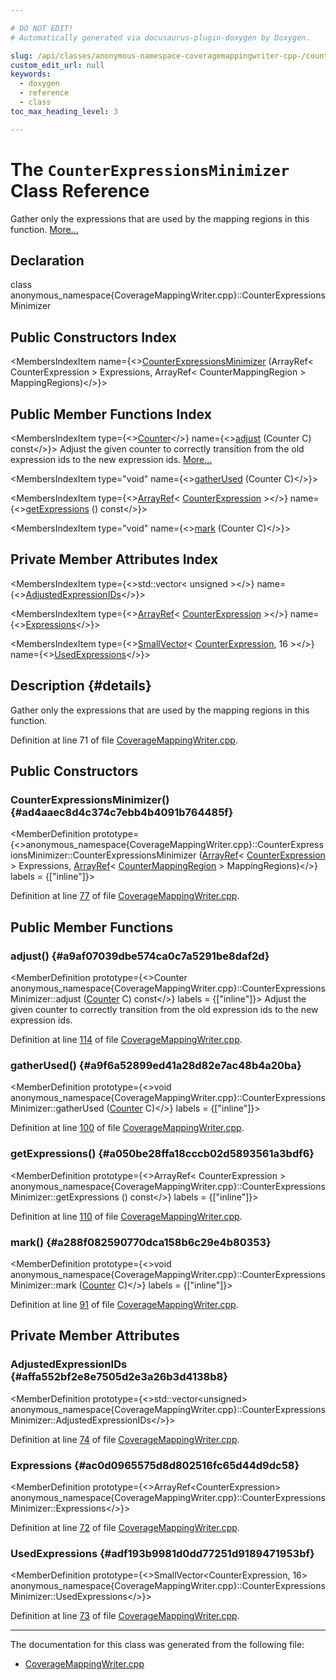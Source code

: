 ```yaml
---

# DO NOT EDIT!
# Automatically generated via docusaurus-plugin-doxygen by Doxygen.

slug: /api/classes/anonymous-namespace-coveragemappingwriter-cpp-/counterexpressionsminimizer
custom_edit_url: null
keywords:
  - doxygen
  - reference
  - class
toc_max_heading_level: 3

---
```





# The `CounterExpressionsMinimizer` Class Reference

<DoxygenPage pluginConfig={pluginConfig}>

Gather only the expressions that are used by the mapping regions in this function. <a href="#details">More...</a>

## Declaration

<CodeBlock>class anonymous_namespace{CoverageMappingWriter.cpp}::CounterExpressionsMinimizer</CodeBlock>

## Public Constructors Index

<MembersIndex>

<MembersIndexItem
  name={<><a href="#ad4aaec8d4c374c7ebb4b4091b764485f">CounterExpressionsMinimizer</a> (ArrayRef&lt; CounterExpression &gt; Expressions, ArrayRef&lt; CounterMappingRegion &gt; MappingRegions)</>}>
</MembersIndexItem>

</MembersIndex>

## Public Member Functions Index

<MembersIndex>

<MembersIndexItem
  type={<><a href="/docs/api/structs/llvm/coverage/counter">Counter</a></>}
  name={<><a href="#a9af07039dbe574ca0c7a5291be8daf2d">adjust</a> (Counter C) const</>}>
Adjust the given counter to correctly transition from the old expression ids to the new expression ids. <a href="#a9af07039dbe574ca0c7a5291be8daf2d">More...</a>
</MembersIndexItem>

<MembersIndexItem
  type="void"
  name={<><a href="#a9f6a52899ed41a28d82e7ac48b4a20ba">gatherUsed</a> (Counter C)</>}>
</MembersIndexItem>

<MembersIndexItem
  type={<><a href="/docs/api/classes/llvm/arrayref">ArrayRef</a>&lt; <a href="/docs/api/structs/llvm/coverage/counterexpression">CounterExpression</a> &gt;</>}
  name={<><a href="#a050be28ffa18cccb02d5893561a3bdf6">getExpressions</a> () const</>}>
</MembersIndexItem>

<MembersIndexItem
  type="void"
  name={<><a href="#a288f082590770dca158b6c29e4b80353">mark</a> (Counter C)</>}>
</MembersIndexItem>

</MembersIndex>

## Private Member Attributes Index

<MembersIndex>

<MembersIndexItem
  type={<>std::vector&lt; unsigned &gt;</>}
  name={<><a href="#affa552bf2e8e7505d2e3a26b3d4138b8">AdjustedExpressionIDs</a></>}>
</MembersIndexItem>

<MembersIndexItem
  type={<><a href="/docs/api/classes/llvm/arrayref">ArrayRef</a>&lt; <a href="/docs/api/structs/llvm/coverage/counterexpression">CounterExpression</a> &gt;</>}
  name={<><a href="#ac0d0965575d8d802516fc65d44d9dc58">Expressions</a></>}>
</MembersIndexItem>

<MembersIndexItem
  type={<><a href="/docs/api/classes/llvm/smallvector">SmallVector</a>&lt; <a href="/docs/api/structs/llvm/coverage/counterexpression">CounterExpression</a>, 16 &gt;</>}
  name={<><a href="#adf193b9981d0dd77251d9189471953bf">UsedExpressions</a></>}>
</MembersIndexItem>

</MembersIndex>

## Description {#details}

Gather only the expressions that are used by the mapping regions in this function.

Definition at line 71 of file <a href="/docs/api/files/lib/lib/profiledata/lib/profiledata/coverage/coveragemappingwriter-cpp">CoverageMappingWriter.cpp</a>.

<SectionDefinition>

## Public Constructors

### CounterExpressionsMinimizer() {#ad4aaec8d4c374c7ebb4b4091b764485f}

<MemberDefinition
  prototype={<>anonymous&#95;namespace&#123;CoverageMappingWriter.cpp&#125;::CounterExpressionsMinimizer::CounterExpressionsMinimizer (<a href="/docs/api/classes/llvm/arrayref">ArrayRef</a>&lt; <a href="/docs/api/structs/llvm/coverage/counterexpression">CounterExpression</a> &gt; Expressions, <a href="/docs/api/classes/llvm/arrayref">ArrayRef</a>&lt; <a href="/docs/api/structs/llvm/coverage/countermappingregion">CounterMappingRegion</a> &gt; MappingRegions)</>}
  labels = {["inline"]}>

Definition at line <a href="/docs/api/files/lib/lib/profiledata/lib/profiledata/coverage/coveragemappingwriter-cpp/#l00077">77</a> of file <a href="/docs/api/files/lib/lib/profiledata/lib/profiledata/coverage/coveragemappingwriter-cpp">CoverageMappingWriter.cpp</a>.
</MemberDefinition>

</SectionDefinition>

<SectionDefinition>

## Public Member Functions

### adjust() {#a9af07039dbe574ca0c7a5291be8daf2d}

<MemberDefinition
  prototype={<>Counter anonymous&#95;namespace&#123;CoverageMappingWriter.cpp&#125;::CounterExpressionsMinimizer::adjust (<a href="/docs/api/structs/llvm/coverage/counter">Counter</a> C) const</>}
  labels = {["inline"]}>
Adjust the given counter to correctly transition from the old expression ids to the new expression ids.

Definition at line <a href="/docs/api/files/lib/lib/profiledata/lib/profiledata/coverage/coveragemappingwriter-cpp/#l00114">114</a> of file <a href="/docs/api/files/lib/lib/profiledata/lib/profiledata/coverage/coveragemappingwriter-cpp">CoverageMappingWriter.cpp</a>.
</MemberDefinition>

### gatherUsed() {#a9f6a52899ed41a28d82e7ac48b4a20ba}

<MemberDefinition
  prototype={<>void anonymous&#95;namespace&#123;CoverageMappingWriter.cpp&#125;::CounterExpressionsMinimizer::gatherUsed (<a href="/docs/api/structs/llvm/coverage/counter">Counter</a> C)</>}
  labels = {["inline"]}>

Definition at line <a href="/docs/api/files/lib/lib/profiledata/lib/profiledata/coverage/coveragemappingwriter-cpp/#l00100">100</a> of file <a href="/docs/api/files/lib/lib/profiledata/lib/profiledata/coverage/coveragemappingwriter-cpp">CoverageMappingWriter.cpp</a>.
</MemberDefinition>

### getExpressions() {#a050be28ffa18cccb02d5893561a3bdf6}

<MemberDefinition
  prototype={<>ArrayRef&lt; CounterExpression &gt; anonymous&#95;namespace&#123;CoverageMappingWriter.cpp&#125;::CounterExpressionsMinimizer::getExpressions () const</>}
  labels = {["inline"]}>

Definition at line <a href="/docs/api/files/lib/lib/profiledata/lib/profiledata/coverage/coveragemappingwriter-cpp/#l00110">110</a> of file <a href="/docs/api/files/lib/lib/profiledata/lib/profiledata/coverage/coveragemappingwriter-cpp">CoverageMappingWriter.cpp</a>.
</MemberDefinition>

### mark() {#a288f082590770dca158b6c29e4b80353}

<MemberDefinition
  prototype={<>void anonymous&#95;namespace&#123;CoverageMappingWriter.cpp&#125;::CounterExpressionsMinimizer::mark (<a href="/docs/api/structs/llvm/coverage/counter">Counter</a> C)</>}
  labels = {["inline"]}>

Definition at line <a href="/docs/api/files/lib/lib/profiledata/lib/profiledata/coverage/coveragemappingwriter-cpp/#l00091">91</a> of file <a href="/docs/api/files/lib/lib/profiledata/lib/profiledata/coverage/coveragemappingwriter-cpp">CoverageMappingWriter.cpp</a>.
</MemberDefinition>

</SectionDefinition>

<SectionDefinition>

## Private Member Attributes

### AdjustedExpressionIDs {#affa552bf2e8e7505d2e3a26b3d4138b8}

<MemberDefinition
  prototype={<>std::vector&lt;unsigned&gt; anonymous&#95;namespace&#123;CoverageMappingWriter.cpp&#125;::CounterExpressionsMinimizer::AdjustedExpressionIDs</>}>

Definition at line <a href="/docs/api/files/lib/lib/profiledata/lib/profiledata/coverage/coveragemappingwriter-cpp/#l00074">74</a> of file <a href="/docs/api/files/lib/lib/profiledata/lib/profiledata/coverage/coveragemappingwriter-cpp">CoverageMappingWriter.cpp</a>.
</MemberDefinition>

### Expressions {#ac0d0965575d8d802516fc65d44d9dc58}

<MemberDefinition
  prototype={<>ArrayRef&lt;CounterExpression&gt; anonymous&#95;namespace&#123;CoverageMappingWriter.cpp&#125;::CounterExpressionsMinimizer::Expressions</>}>

Definition at line <a href="/docs/api/files/lib/lib/profiledata/lib/profiledata/coverage/coveragemappingwriter-cpp/#l00072">72</a> of file <a href="/docs/api/files/lib/lib/profiledata/lib/profiledata/coverage/coveragemappingwriter-cpp">CoverageMappingWriter.cpp</a>.
</MemberDefinition>

### UsedExpressions {#adf193b9981d0dd77251d9189471953bf}

<MemberDefinition
  prototype={<>SmallVector&lt;CounterExpression, 16&gt; anonymous&#95;namespace&#123;CoverageMappingWriter.cpp&#125;::CounterExpressionsMinimizer::UsedExpressions</>}>

Definition at line <a href="/docs/api/files/lib/lib/profiledata/lib/profiledata/coverage/coveragemappingwriter-cpp/#l00073">73</a> of file <a href="/docs/api/files/lib/lib/profiledata/lib/profiledata/coverage/coveragemappingwriter-cpp">CoverageMappingWriter.cpp</a>.
</MemberDefinition>

</SectionDefinition>

<hr/>

The documentation for this class was generated from the following file:

<ul>
<li><a href="/docs/api/files/lib/lib/profiledata/lib/profiledata/coverage/coveragemappingwriter-cpp">CoverageMappingWriter.cpp</a></li>
</ul>

</DoxygenPage>
